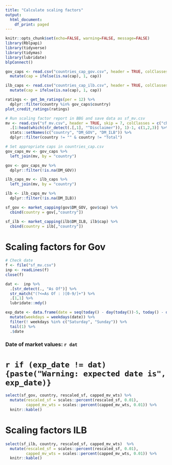 ```yaml
---
title: "Calculate scaling factors"
output:
  html_document:
    df_print: paged
---
```


```r
knitr::opts_chunk$set(echo=FALSE, warning=FALSE, message=FALSE)
library(Rblpapi)
library(tidyverse)
library(tidymas)
library(lubridate)
blpConnect()
```

```r
gov_caps <- read.csv("countries_cap_gov.csv", header = TRUE, colClasses = c("character", "numeric")) %>%
  mutate(cap = ifelse(is.na(cap), 1, cap))

ilb_caps <- read.csv("countries_cap_ilb.csv", header = TRUE, colClasses = c("character", "numeric")) %>%
  mutate(cap = ifelse(is.na(cap), 1, cap))

ratings <- get_bm_ratings(per = 12) %>%
  dplyr::filter(country %in% gov_caps$country)
plot_credit_ratings(ratings)
```


```r
# Run scaling factor report in BBG and save data as sf_mv.csv
mv <- read.csv("sf_mv.csv", header = TRUE, skip = 7, colClasses = c("character", "numeric", "numeric")) %>%
  .[1:head(which(str_detect(.[,1], "^Disclaimer")), 1)-1, c(1,2,3)] %>%
  stats::setNames(c("country", "DM_GOV", "DM_ILB")) %>%
  dplyr::filter(country != "" & country != "Total")

# Set appropriate caps in countries_cap.csv
gov_caps_mv <- gov_caps %>%
  left_join(mv, by = "country") 

gov <- gov_caps_mv %>% 
  dplyr::filter(!is.na(DM_GOV)) 

ilb_caps_mv <- ilb_caps %>%
  left_join(mv, by = "country") 

ilb <- ilb_caps_mv %>% 
  dplyr::filter(!is.na(DM_ILB)) 

sf_gov <- market_capping(gov$DM_GOV, gov$cap) %>%
  cbind(country = gov[,"country"])

sf_ilb <- market_capping(ilb$DM_ILB, ilb$cap) %>%
  cbind(country = ilb[,"country"])
```


# Scaling factors for Gov

```r
# Check date
f <- file("sf_mv.csv")
inp <- readLines(f)
close(f)

dat <-  inp %>%
  .[str_detect(., "As Of")] %>%
  str_match("(?<=As Of : )[0-9/]+") %>%
  .[1,1] %>%
  lubridate::mdy()

exp_date <- data.frame(date = seq(today() - day(today())-5, today() - day(today()), by = 1)) %>% 
  mutate(weekdays = weekdays(date)) %>% 
  filter(! weekdays %in% c("Saturday", "Sunday")) %>% 
  tail(1) %>% 
  .$date

```

### Date of market values: **`r dat`**

# `r if (exp_date != dat) {paste("Warning: expected date is", exp_date)}`

```r
select(sf_gov, country, rescaled_sf, capped_mv_wts) %>%
  mutate(rescaled_sf = scales::percent(rescaled_sf, 0.01), 
         capped_mv_wts = scales::percent(capped_mv_wts, 0.01)) %>%
  knitr::kable()
```

# Scaling factors ILB

```r
select(sf_ilb, country, rescaled_sf, capped_mv_wts)  %>%
  mutate(rescaled_sf = scales::percent(rescaled_sf, 0.01), 
         capped_mv_wts = scales::percent(capped_mv_wts, 0.01)) %>%
  knitr::kable()
```
